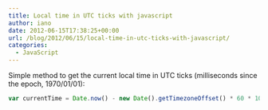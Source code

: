 ```yaml
---
title: Local time in UTC ticks with javascript
author: iano
date: 2012-06-15T17:38:25+00:00
url: /blog/2012/06/15/local-time-in-utc-ticks-with-javascript/
categories:
  - JavaScript
---
```


Simple method to get the current local time in UTC ticks (milliseconds since the epoch, 1970/01/01):

```javascript
var currentTime = Date.now() - new Date().getTimezoneOffset() * 60 * 1000;
```
